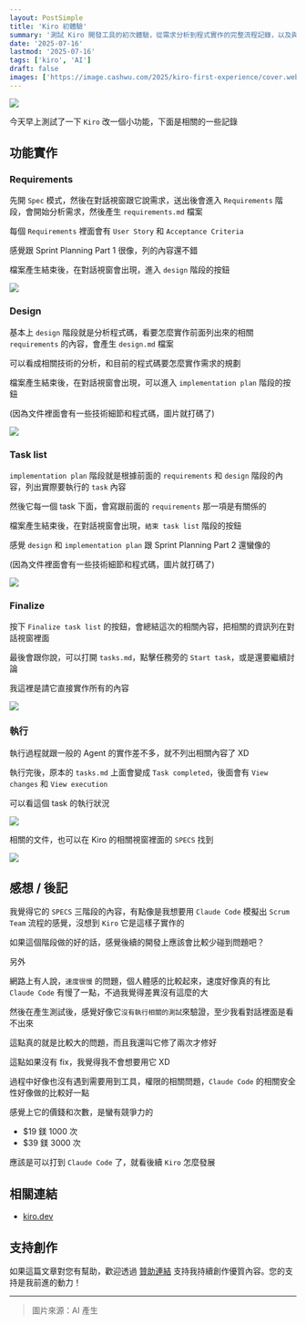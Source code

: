 ```yaml
---
layout: PostSimple
title: 'Kiro 初體驗'
summary: '測試 Kiro 開發工具的初次體驗，從需求分析到程式實作的完整流程記錄，以及與 Claude Code 的比較心得'
date: '2025-07-16'
lastmod: '2025-07-16'
tags: ['kiro', 'AI']
draft: false
images: ['https://image.cashwu.com/2025/kiro-first-experience/cover.webp']
---
```


![](https://image.cashwu.com/2025/kiro-first-experience/cover.webp)

今天早上測試了一下 `Kiro` 改一個小功能，下面是相關的一些記錄

## 功能實作

### Requirements

先開 `Spec` 模式，然後在對話視窗跟它說需求，送出後會進入 `Requirements` 階段，會開始分析需求，然後產生 `requirements.md` 檔案

每個 `Requirements` 裡面會有 `User Story` 和 `Acceptance Criteria`

感覺跟 Sprint Planning Part 1 很像，列的內容還不錯

檔案產生結束後，在對話視窗會出現，進入 `design` 階段的按鈕

![](https://image.cashwu.com/2025/kiro-first-experience/01.webp)

### Design

基本上 `design` 階段就是分析程式碼，看要怎麼實作前面列出來的相關 `requirements` 的內容，會產生 `design.md` 檔案

可以看成相關技術的分析，和目前的程式碼要怎麼實作需求的規劃

檔案產生結束後，在對話視窗會出現，可以進入 `implementation plan` 階段的按鈕

(因為文件裡面會有一些技術細節和程式碼，圖片就打碼了)

![](https://image.cashwu.com/2025/kiro-first-experience/02.webp)

### Task list

`implementation plan` 階段就是根據前面的 `requirements` 和 `design` 階段的內容，列出實際要執行的 `task` 內容

然後它每一個 task 下面，會寫跟前面的 `requirements` 那一項是有關係的

檔案產生結束後，在對話視窗會出現，`結束 task list` 階段的按鈕

感覺 `design` 和 `implementation plan` 跟 Sprint Planning Part 2 還蠻像的

(因為文件裡面會有一些技術細節和程式碼，圖片就打碼了)

![](https://image.cashwu.com/2025/kiro-first-experience/03.webp)

### Finalize

按下 `Finalize task list` 的按鈕，會總結這次的相關內容，把相關的資訊列在對話視窗裡面

最後會跟你說，可以打開 `tasks.md`，點擊任務旁的 `Start task`，或是還要繼續討論

我這裡是請它直接實作所有的內容

![](https://image.cashwu.com/2025/kiro-first-experience/04.webp)

### 執行

執行過程就跟一般的 Agent 的實作差不多，就不列出相關內容了 XD

執行完後，原本的 `tasks.md` 上面會變成 `Task completed`，後面會有 `View changes` 和 `View execution`

可以看這個 task 的執行狀況

![](https://image.cashwu.com/2025/kiro-first-experience/05.webp)

相關的文件，也可以在 Kiro 的相關視窗裡面的 `SPECS` 找到

![](https://image.cashwu.com/2025/kiro-first-experience/06.webp)

## 感想 / 後記

我覺得它的 `SPECS` 三階段的內容，有點像是我想要用 `Claude Code` 模擬出 `Scrum Team` 流程的感覺，沒想到 `Kiro` 它是這樣子實作的

如果這個階段做的好的話，感覺後續的開發上應該會比較少碰到問題吧？

另外

網路上有人說，`速度很慢` 的問題，個人體感的比較起來，速度好像真的有比 `Claude Code` 有慢了一點，不過我覺得差異沒有這麼的大

然後在產生測試後，感覺好像它`沒有執行相關的測試`來驗證，至少我看對話裡面是看不出來

這點真的就是比較大的問題，而且我還叫它修了兩次才修好

這點如果沒有 fix，我覺得我不會想要用它 XD

過程中好像也沒有遇到需要用到工具，權限的相關問題，`Claude Code` 的相關安全性好像做的比較好一點

感覺上它的價錢和次數，是蠻有競爭力的

- $19 鎂 1000 次
- $39 鎂 3000 次

應該是可以打到 `Claude Code` 了，就看後續 `Kiro` 怎麼發展

## 相關連結

- [kiro.dev](https://kiro.dev)

## 支持創作

如果這篇文章對您有幫助，歡迎透過 [贊助連結](https://portaly.cc/cashwugeek) 支持我持續創作優質內容。您的支持是我前進的動力！

---

> 圖片來源：AI 產生
